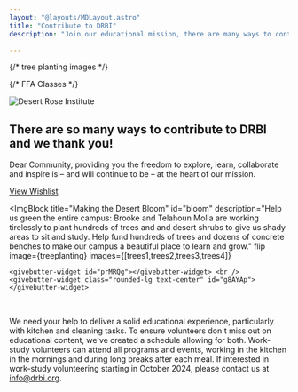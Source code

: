 ```yaml
---
layout: "@layouts/MDLayout.astro"
title: "Contribute to DRBI"
description: "Join our educational mission, there are many ways to contribute"

---
```



{/* tree planting images */}

{/* FFA Classes */}


<link rel="preconnect" href="https://fonts.googleapis.com" />
<link rel="preconnect" href="https://fonts.gstatic.com" crossorigin />
<link href="https://fonts.googleapis.com/css2?family=Zeyada&display=swap" rel="stylesheet" />

 <Image src={drbiimg} alt="Desert Rose Institute"
       class="h-auto max-h-64 w-full   mx-auto object-cover object-center rounded-lg mb-8" />


<script async src="https://widgets.givebutter.com/latest.umd.cjs?acct=1qYQLHeWtFc20ZMq&p=other"></script>



 ## There are so many ways to contribute to DRBI and we thank you!

 Dear Community, providing you the freedom to explore, learn, collaborate and inspire is – and will continue to be – at the heart of our mission.





<ImgBlock title="Our Amazon Wishlist" id="amazon"
  description="Help us gear up for a busy next season. We've got a dozen study retreats planned, but need help gearing up our dorms with pillows, sheets and blankets, shower curtains, a couple instant-pots, a reverse-osmosis filter and a few other items. You can help by purchasing an item form the list and have it shipped directly to us."
  image={amazonimg}>
  <a href="https://www.amazon.com/hz/wishlist/ls/K3TB7OCO64UF/ref=nav_wishlist_lists_1" target="_blank" class="bg-blue-500 hover:bg-blue-700 text-white hover:text-white no-underline hover:underline font-bold py-2 px-4 rounded">View Wishlist</a>
</ImgBlock>



<ImgBlock title="Making the Desert Bloom" id="bloom"
  description="Help us green the entire campus: Brooke and Telahoun Molla are working tirelessly to plant hundreds of trees and and desert shrubs to give us shady areas to sit and study. Help fund hundreds of trees and dozens of concrete benches to make our campus a beautiful place to learn and grow."
  flip
  image={treeplanting}
  images={[trees1,trees2,trees3,trees4]}
  >
    <givebutter-widget id="prMRQg"></givebutter-widget> <br />
    <givebutter-widget class="rounded-lg text-center" id="g8AYAp"></givebutter-widget>
</ImgBlock>





<ImgBlock title="Firm Foundation Winter School" id="ffa"
  description="Desert Rose is the perfect winter retreat for study and reflection. Every year we host church groups for Bible studies -- and it would be a shame if we didn't have this for our own community. Where else can Baha'is go to study the Íqán, Gleanings, God Passes By and the Dawn-Breakers? Let's become better teachers together by teaching ourselves first. This is the “firm foundation” program."
  images={[ffa1,ffa2,ffa3,ffa4,ffa5,ffa6,ffa7,ffa8]}
  image={ffastudy}>
    <givebutter-widget id="gBA2OL"></givebutter-widget> <br />
    <givebutter-widget id="gJBA8g"></givebutter-widget>
</ImgBlock>




<ImgBlock title="Help DRBI Grow!" id="growth"
  description="Desert Rose is presently 100% volunteer and we are struggling to be a model of self-sufficiency. Sometimes this means that our facilities are not as gold-plated as other heavily-subsidized schools. But that is OK with us! We want to be a model of adding value to the community rather than being a burden to the fund. Our revenue is derived from our hosting and accomodations, between our own programs. Help us grow those accomodations!"
  flip
  image={campsite}>
     <givebutter-widget id="g6dwxj"></givebutter-widget>
</ImgBlock>




<ImgBlock title="Seeking Work-Study Volunteers!" id="volunteer"
  description=""
  image={dbkitchen}>
     We need your help to deliver a solid educational experience, particularly with kitchen and cleaning tasks. To ensure volunteers don't miss out on educational content, we've created a schedule allowing for both. Work-study volunteers can attend all programs and events, working in the kitchen in the mornings and during long breaks after each meal. If interested in work-study volunteering starting in October 2024, please contact us at <a href="mailto:info@drbi.org" class="text-blue-500">info@drbi.org</a>.
</ImgBlock>







